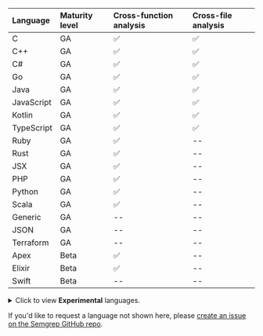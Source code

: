 <div id="language-support-table">

| Language | Maturity level | Cross-function analysis | Cross-file analysis
|:---------- |:----------------------------|:---------------------------|:---------------------------|
| C          | GA | ✅ | ✅  |     
| C++        | GA | ✅ | ✅  | 
| C#         | GA | ✅ | ✅  |
| Go         | GA | ✅ | ✅  |                      
| Java       | GA | ✅  | ✅  |                 
| JavaScript | GA | ✅  | ✅  |
| Kotlin     | GA | ✅  | ✅  | 
| TypeScript | GA | ✅  | ✅  |
| Ruby       | GA | ✅  | -- |  
| Rust       | GA | ✅   | -- |
| JSX        | GA | ✅   | -- |                       
| PHP        | GA | ✅   | -- |                   
| Python     | GA | ✅   | -- |                        
| Scala      | GA | ✅   | -- | 
| Generic    | GA | -- | -- |  
| JSON       | GA | -- | -- |                    
| Terraform  | GA | -- | -- |      
| Apex       | Beta   | ✅  | -- |
| Elixir     | Beta   |  ✅ | -- |
| Swift      | Beta | -- | -- |

<details><summary>Click to view <strong>Experimental</strong> languages.</summary>

- Bash      
- Cairo     
- Clojure   
- Dart       
- Dockerfile
- Hack       
- HTML          
- Jsonnet   
- Julia      
- Lisp       
- Lua        
- Ocaml      
- R          
- Scheme     
- Solidity   
- YAML      
- XML       

</details>

If you'd like to request a language not shown here, please [create an issue on the Semgrep GitHub repo](https://github.com/semgrep/semgrep/issues). 

</div>

<!--  For readability, please keep each column in alphabetical order. -->
<!-- coupling: Should match what is in semgrep-core/tests/Test.ml Maturity level testing. -->
<!-- imports: This file is currently imported to: index.md, supported-languages.md -->
